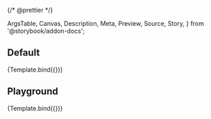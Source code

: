 {/* @prettier */}

  ArgsTable,
  Canvas,
  Description,
  Meta,
  Preview,
  Source,
  Story,
} from '@storybook/addon-docs';


<Meta title="Forms (WIP)/FormRadio" component={FormRadio} argTypes={argTypes} />

<Description of={FormRadio} />

## Default

<Canvas>
  <Story
    name="Default"
    args={{
      id: 'primaryswitch',
      label: 'The label',
    }}
  >
    {Template.bind({})}
  </Story>
</Canvas>

## Playground

<Canvas isColumn>
  <Source language="jsx" story="Playground" />
  <Story
    name="Playground"
    args={{
      id: 'playgroundswitch',
      label: 'The label',
    }}
  >
    {Template.bind({})}
  </Story>
  <ArgsTable story="Playground" />
</Canvas>
